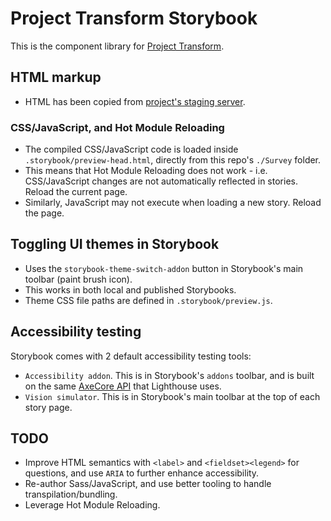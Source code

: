 
<Meta title="Introduction" />

# Project Transform Storybook
This is the component library for [Project Transform](https://zeroheight.com/61aada3a1/p/264eaa-project-transform).

## HTML markup
- HTML has been copied from [project's staging server](https://online-stg.ipsosinteractive.com/mrIWeb/mrIWeb.dll?I.Project=S20223280&i.test=1).

### CSS/JavaScript, and Hot Module Reloading
- The compiled CSS/JavaScript code is loaded inside `.storybook/preview-head.html`, directly from this repo's `./Survey` folder.
- This means that Hot Module Reloading does not work - i.e. CSS/JavaScript changes are not automatically reflected in stories. Reload the current page.
- Similarly, JavaScript may not execute when loading a new story. Reload the page.

## Toggling UI themes in Storybook
- Uses the `storybook-theme-switch-addon` button in Storybook's main toolbar (paint brush icon).
- This works in both local and published Storybooks.
- Theme CSS file paths are defined in `.storybook/preview.js`.

## Accessibility testing
Storybook comes with 2 default accessibility testing tools:
- `Accessibility addon`. This is in Storybook's `addons` toolbar, and is built on the same [AxeCore API](https://www.deque.com/axe/) that Lighthouse uses.
- `Vision simulator`. This is in Storybook's main toolbar at the top of each story page.

## TODO
- Improve HTML semantics with `<label>` and `<fieldset><legend>` for questions, and use `ARIA` to further enhance accessibility.
- Re-author Sass/JavaScript, and use better tooling to handle transpilation/bundling.
- Leverage Hot Module Reloading.
